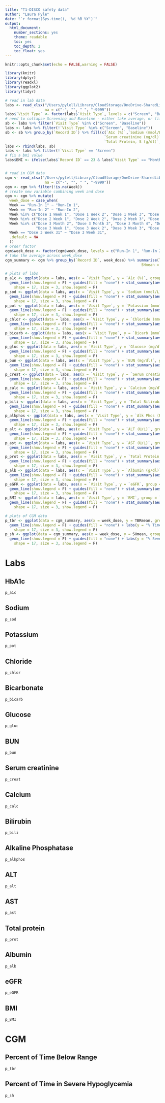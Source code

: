```yaml
---
title: "T1-DISCO safety data"
author: "Laura Pyle"
date: "`r format(Sys.time(), '%d %B %Y')`"
output:
  html_document:
    number_sections: yes
    theme: readable
    toc: yes
    toc_depth: 2
    toc_float: yes
---
```


```r
knitr::opts_chunk$set(echo = FALSE,warning = FALSE)

library(knitr)
library(dplyr)
library(readxl)
library(ggplot2)
library(tidyr)
```

```r
# read in lab data
labs <- read_xlsx("/Users/pylell/Library/CloudStorage/OneDrive-SharedLibraries-UW/Bjornstad/Biostatistics Core Shared Drive/T1-DISCO/Data raw/T1DISCO_Safety Labs_1.3.2025.xlsx", 
                  na = c("-", "", " ", "-9999"))
labs$`Visit Type` <- factor(labs$`Visit Type`, levels = c("Screen", "Baseline", "Month 1", "Month 2", "Month 4", "Month 6", "Post-Tx", "Month 9"))
# need to collapse Screening and Baseline - either take average, or fill down and just show baseline?
sb <- labs %>% filter(`Visit Type` %in% c("Screen", "Baseline"))
labs <- labs %>% filter(!`Visit Type` %in% c("Screen", "Baseline"))
sb <- sb %>% group_by(`Record ID`) %>% fill(c(`A1c (%)`,`Sodium (mmol/L)`,`Potassium (mmol/L)`,`Chloride (mmol/L)`,`Bicarb (mmol/L)`,`Glucose (mg/dl)`,`BUN (mg/dl)`,
                                             `Serum creatinine (mg/dl)`, `Calcium (mg/dl)`,`Total Bilirubin (mg/dl)`,`Alk Phos (U/L)`,`ALT (U/L)`,`AST (U/L)`,
                                             `Total Protein, S (g/dl)`,`Albumin (g/dl)`,`eGFR`,`BMI`), .direction = "down") 
labs <- rbind(labs, sb)
labs <- labs %>% filter(!`Visit Type` == "Screen")
# fix a bmi value
labs$BMI <- ifelse(labs$`Record ID` == 23 & labs$`Visit Type` == "Month 1", 34.3, labs$BMI)


# read in CGM data
cgm <- read_xlsx("/Users/pylell/Library/CloudStorage/OneDrive-SharedLibraries-UW/Bjornstad/Biostatistics Core Shared Drive/T1-DISCO/Data raw/T1DISCO_CGM Data_1.3.2025.xlsx", 
                  na = c("-", "", " ", "-9999"))
cgm <- cgm %>% filter(!is.na(Week))
# create new variable combining week and dose
cgm <- cgm %>% mutate(
  week_dose = case_when(
  Week == "Run-In 1" ~ "Run-In 1",
  Week == "Run-In 2" ~ "Run-In 2",
  Week %in% c("Dose 1 Week 1", "Dose 1 Week 2", "Dose 1 Week 3", "Dose 1 Week 4") ~ "Dose 1",
  Week %in% c("Dose 2 Week 1", "Dose 2 Week 2", "Dose 2 Week 3", "Dose 2 Week 4") ~ "Dose 2",
  Week %in% c("Dose 3 Month 2", "Dose 3 Month 3", "Dose 3 Month 4", "Dose 3 Month 5",
              "Dose 3 Week 1", "Dose 3 Week 2", "Dose 3 Week 3", "Dose 3 Week 4") ~ "Dose 3",
  Week == "Dose 3 Week 31" ~ "Dose 3 Week 31",
  .default = NA
  ))
# order factor
cgm$week_dose <- factor(cgm$week_dose, levels = c("Run-In 1", "Run-In 2", "Dose 1", "Dose 2", "Dose 3", "Dose 3 Week 31"))
# take the average across week_dose
cgm_summary <- cgm %>% group_by(`Record ID`, week_dose) %>% summarise(TBRmean = mean(`Time Below Range (TBR < 70 mg/dL)`, na.rm = T), 
                                                              SHmean = mean(`Severe Hypoglycemia (< 54 mg/dL)`, na.rm = T))

# plots of labs
p_a1c <- ggplot(data = labs, aes(x = `Visit Type`, y = `A1c (%)`, group = `Record ID`, color = as.factor(`Record ID`))) + 
  geom_line(show.legend = F) + guides(fill = "none") + stat_summary(aes(group = 1), geom = "point", fun.y = mean,
    shape = 17, size = 3, show.legend = F)
p_sod <- ggplot(data = labs, aes(x = `Visit Type`, y = `Sodium (mmol/L)`, group = `Record ID`, color = as.factor(`Record ID`))) + 
  geom_line(show.legend = F) + guides(fill = "none") + stat_summary(aes(group = 1), geom = "point", fun.y = mean,
    shape = 17, size = 3, show.legend = F)
p_pot <- ggplot(data = labs, aes(x = `Visit Type`, y = `Potassium (mmol/L)`, group = `Record ID`, color = as.factor(`Record ID`))) + 
  geom_line(show.legend = F) + guides(fill = "none") + stat_summary(aes(group = 1), geom = "point", fun.y = mean,
    shape = 17, size = 3, show.legend = F)
p_chlor <- ggplot(data = labs, aes(x = `Visit Type`, y = `Chloride (mmol/L)`, group = `Record ID`, color = as.factor(`Record ID`))) + 
  geom_line(show.legend = F) + guides(fill = "none") + stat_summary(aes(group = 1), geom = "point", fun.y = mean,
    shape = 17, size = 3, show.legend = F)
p_bicarb <- ggplot(data = labs, aes(x = `Visit Type`, y = `Bicarb (mmol/L)`, group = `Record ID`, color = as.factor(`Record ID`))) + 
  geom_line(show.legend = F) + guides(fill = "none") + stat_summary(aes(group = 1), geom = "point", fun.y = mean,
    shape = 17, size = 3, show.legend = F)
p_gluc <- ggplot(data = labs, aes(x = `Visit Type`, y = `Glucose (mg/dl)`, group = `Record ID`, color = as.factor(`Record ID`))) + 
  geom_line(show.legend = F) + guides(fill = "none") + stat_summary(aes(group = 1), geom = "point", fun.y = mean,
    shape = 17, size = 3, show.legend = F)
p_bun <- ggplot(data = labs, aes(x = `Visit Type`, y = `BUN (mg/dl)`, group = `Record ID`, color = as.factor(`Record ID`))) + 
  geom_line(show.legend = F) + guides(fill = "none") + stat_summary(aes(group = 1), geom = "point", fun.y = mean,
    shape = 17, size = 3, show.legend = F)
p_creat <- ggplot(data = labs, aes(x = `Visit Type`, y = `Serum creatinine (mg/dl)`, group = `Record ID`, color = as.factor(`Record ID`))) + 
  geom_line(show.legend = F) + guides(fill = "none") + stat_summary(aes(group = 1), geom = "point", fun.y = mean,
    shape = 17, size = 3, show.legend = F)
p_calc <- ggplot(data = labs, aes(x = `Visit Type`, y = `Calcium (mg/dl)`, group = `Record ID`, color = as.factor(`Record ID`))) + 
  geom_line(show.legend = F) + guides(fill = "none") + stat_summary(aes(group = 1), geom = "point", fun.y = mean,
    shape = 17, size = 3, show.legend = F)
p_bili <- ggplot(data = labs, aes(x = `Visit Type`, y = `Total Bilirubin (mg/dl)`, group = `Record ID`, color = as.factor(`Record ID`))) + 
  geom_line(show.legend = F) + guides(fill = "none") + stat_summary(aes(group = 1), geom = "point", fun.y = mean,
    shape = 17, size = 3, show.legend = F)
p_alkphos <- ggplot(data = labs, aes(x = `Visit Type`, y = `Alk Phos (U/L)`, group = `Record ID`, color = as.factor(`Record ID`))) + 
  geom_line(show.legend = F) + guides(fill = "none") + stat_summary(aes(group = 1), geom = "point", fun.y = mean,
    shape = 17, size = 3, show.legend = F)
p_alt <- ggplot(data = labs, aes(x = `Visit Type`, y = `ALT (U/L)`, group = `Record ID`, color = as.factor(`Record ID`))) + 
  geom_line(show.legend = F) + guides(fill = "none") + stat_summary(aes(group = 1), geom = "point", fun.y = mean,
    shape = 17, size = 3, show.legend = F)
p_ast <- ggplot(data = labs, aes(x = `Visit Type`, y = `AST (U/L)`, group = `Record ID`, color = as.factor(`Record ID`))) + 
  geom_line(show.legend = F) + guides(fill = "none") + stat_summary(aes(group = 1), geom = "point", fun.y = mean,
    shape = 17, size = 3, show.legend = F)
p_prot <- ggplot(data = labs, aes(x = `Visit Type`, y = `Total Protein, S (g/dl)`, group = `Record ID`, color = as.factor(`Record ID`))) + 
  geom_line(show.legend = F) + guides(fill = "none") + stat_summary(aes(group = 1), geom = "point", fun.y = mean,
    shape = 17, size = 3, show.legend = F)
p_alb <- ggplot(data = labs, aes(x = `Visit Type`, y = `Albumin (g/dl)`, group = `Record ID`, color = as.factor(`Record ID`))) + 
  geom_line(show.legend = F) + guides(fill = "none") + stat_summary(aes(group = 1), geom = "point", fun.y = mean,
    shape = 17, size = 3, show.legend = F)
p_eGFR <- ggplot(data = labs, aes(x = `Visit Type`, y = `eGFR`, group = `Record ID`, color = as.factor(`Record ID`))) + 
  geom_line(show.legend = F) + guides(fill = "none") + stat_summary(aes(group = 1), geom = "point", fun.y = mean,
    shape = 17, size = 3, show.legend = F)
p_BMI <- ggplot(data = labs, aes(x = `Visit Type`, y = `BMI`, group = `Record ID`, color = as.factor(`Record ID`))) + 
  geom_line(show.legend = F) + guides(fill = "none") + stat_summary(aes(group = 1), geom = "point", fun.y = mean,
    shape = 17, size = 3, show.legend = F)

# plots of CGM data
p_tbr <- ggplot(data = cgm_summary, aes(x = week_dose, y = TBRmean, group = `Record ID`, color = as.factor(`Record ID`))) + 
  geom_line(show.legend = F) + guides(fill = "none") + labs(y = "% Time Below Range", x = "Week/Dose") + stat_summary(aes(group = 1), geom = "point", fun.y = mean,
    shape = 17, size = 3, show.legend = F)
p_sh <- ggplot(data = cgm_summary, aes(x = week_dose, y = SHmean, group = `Record ID`, color = as.factor(`Record ID`))) + 
  geom_line(show.legend = F) + guides(fill = "none") + labs(y = "% Severe Hypoglycemia", x = "Week/Dose") + stat_summary(aes(group = 1), geom = "point", fun.y = mean,
    shape = 17, size = 3, show.legend = F)

```

# Labs

## HbA1c

```r
p_a1c
```

## Sodium

```r
p_sod
```

## Potassium

```r
p_pot
```

## Chloride

```r
p_chlor
```

## Bicarbonate

```r
p_bicarb
```

## Glucose

```r
p_gluc
```

## BUN

```r
p_bun
```

## Serum creatinine

```r
p_creat
```

## Calcium

```r
p_calc
```

## Bilirubin

```r
p_bili
```

## Alkaline Phosphatase

```r
p_alkphos
```

## ALT

```r
p_alt
```

## AST

```r
p_ast
```

## Total protein

```r
p_prot
```

## Albumin

```r
p_alb
```

## eGFR

```r
p_eGFR
```

## BMI

```r
p_BMI
```

# CGM

## Percent of Time Below Range

```r
p_tbr
```

## Percent of Time in Severe Hypoglycemia

```r
p_sh
```


